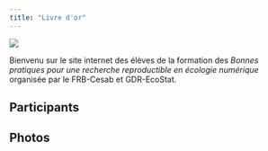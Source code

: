 ```yaml
---
title: "Livre d'or"
---
```


::: {layout-nraw="2"}
![](data/logo_tout_fondvert.png)
:::

Bienvenu sur le site internet des élèves de la formation des *Bonnes pratiques pour une recherche reproductible en écologie numérique* organisée par le FRB-Cesab et GDR-EcoStat.

::: panel-tabset
## Participants

## Photos
:::
